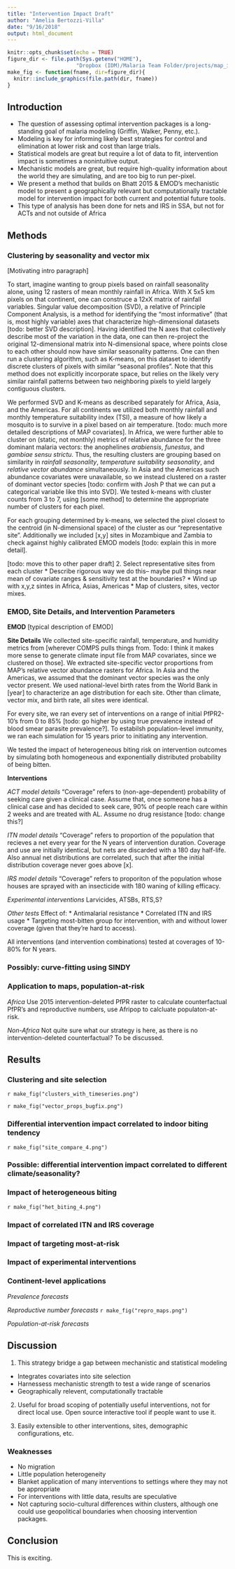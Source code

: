 ```yaml
---
title: "Intervention Impact Draft"
author: "Amelia Bertozzi-Villa"
date: "9/16/2018"
output: html_document
---
```


```r
knitr::opts_chunk$set(echo = TRUE)
figure_dir <- file.path(Sys.getenv("HOME"), 
                      "Dropbox (IDM)/Malaria Team Folder/projects/map_intervention_impact/lookup_tables/interactions/version_2_vector_bug/for_gates_review/illustrator_edits")
make_fig <- function(fname, dir=figure_dir){
  knitr::include_graphics(file.path(dir, fname))
}
```

## Introduction

* The question of assessing optimal intervention packages is a long-standing goal of malaria modeling (Griffin, Walker, Penny, etc.). 
* Modeling is key for informing likely best strategies for control and elimination at lower risk and cost than large trials. 
* Statistical models are great but require a lot of data to fit, intervention impact is sometimes a nonintuitive output.
* Mechanistic models are great, but require high-quality information about the world they are simulating, and are too big to run per-pixel.
* We present a method that builds on Bhatt 2015 & EMOD's mechanistic model to present a geographically relevant but computationally tractable model for intervention impact for both current and potential future tools.
* This type of analysis has been done for nets and IRS in SSA, but not for ACTs and not outside of Africa

## Methods

### Clustering by seasonality and vector mix

[Motivating intro paragraph]

To start, imagine wanting to group pixels based on rainfall seasonality alone, using 12 rasters of mean monthly rainfall in Africa. With X 5x5 km pixels on that continent, one can construce a 12xX matrix of rainfall variables. Singular value decomposition (SVD), a relative of Principle Component Analysis, is a method for identifying the "most informative" (that is, most highly variable) axes that characterize high-dimensional datasets [todo: better SVD description]. Having identified the N axes that collectively describe most of the variation in the data, one can then re-project the original 12-dimensional matrix into N-dimensional space, where points close to each other should now have similar seasonality patterns. One can then run a clustering algorithm, such as K-means, on this dataset to identify discrete clusters of pixels with similar "seasonal profiles". Note that this method does not explicitly incorporate space, but relies on the likely very similar rainfall patterns between two neighboring pixels to yield largely contiguous clusters. 

We performed SVD and K-means as described separately for Africa, Asia, and the Americas. For all continents we utilized both monthly rainfall and monthly temperature suitability index (TSI), a measure of how likely a mosquito is to survive in a pixel based on air temperature. [todo: much more detailed descriptions of MAP covariates]. In Africa, we were further able to cluster on (static, not monthly) metrics of relative abundance for the three dominant malaria vectors: the anophelines *arabiensis*, *funestus*, and *gambiae sensu strictu*. Thus, the resulting clusters are grouping based on similarity in *rainfall seasonality*, *temperature suitability seasonality*, and *relative vector abundance* simultaneously. In Asia and the Americas such abundance covariates were unavailable, so we instead clustered on a raster of dominant vector species [todo: confirm with Josh P that we can put a categorical variable like this into SVD]. We tested k-means with cluster counts from 3 to 7, using [some method] to determine the appropriate number of clusters for each pixel. 

For each grouping determined by k-means, we selected the pixel closest to the centroid (in N-dimensional space) of the cluster as our "representative site". Additionally we included [x,y] sites in Mozambique and Zambia to check against highly calibrated EMOD models [todo: explain this in more detail].


[todo: move this to other paper draft]
2. Select representative sites from each cluster
* Describe rigorous way we do this-- maybe pull things near mean of covariate ranges & sensitivity test at the boundaries?
* Wind up with x,y,z sintes in Africa, Asias, Americas
* Map of clusters, sites, vector mixes.

### EMOD, Site Details, and Intervention Parameters

**EMOD**
[typical description of EMOD]

**Site Details**
We collected site-specific rainfall, temperature, and humidity metrics from [wherever COMPS pulls things from. Todo: I think it makes more sense to generate climate input file from MAP covariates, since we clustered on those]. We extracted site-specific vector proportions from MAP's relative vector abundance rasters for Africa. In Asia and the Americas, we assumed that the dominant vector species was the only vector present. We used national-level birth rates from the World Bank in [year] to characterize an age distribution for each site. Other than climate, vector mix, and birth rate, all sites were identical. 

For every site, we ran every set of interventions on a range of initial PfPR2-10's from 0 to 85% [todo: go higher by using true prevalence instead of blood smear parasite prevalence?]. To estabilsh population-level immunity, we ran each simulation for 15 years prior to initiating any intervention. 

We tested the impact of heterogeneous biting risk on intervention outcomes by simulating both homogeneous and exponentially distributed probability of being bitten.  

**Interventions**

*ACT model details*
 "Coverage" refers to (non-age-dependent) probability of seeking care given a clinical case. Assume that, once someone has a clinical case and has decided to seek care, 90% of people reach care within 2 weeks and are treated with AL. Assume no drug resistance [todo: change this?]
 
*ITN model details*
"Coverage" refers to proportion of the population that recieves a net every year for the N years of intervention duration. Coverage and use are initially identical, but nets are discarded with a 180 day half-life. Also annual net distributions are correlated, such that after the initial distribution coverage never goes above [x].  

*IRS model details* 
"Coverage" refers to proporiton of the population whose houses are sprayed with an insecticide with 180 waning of killing efficacy. 

*Experimental interventions*
Larvicides, ATSBs, RTS,S? 

*Other tests*
Effect of:
* Antimalarial resistance
* Correlated ITN and IRS usage
* Targeting most-bitten group for intervention, with and without lower coverage (given that they're hard to access). 

All interventions (and intervention combinations) tested at coverages of 10-80% for N years. 

### Possibly: curve-fitting using SINDY

### Application to maps, population-at-risk

*Africa* 
Use 2015 intervention-deleted PfPR raster to calculate counterfactual PfPR's and reproductive numbers, use Afripop to calcluate populaton-at-risk. 

*Non-Africa* 
Not quite sure what our strategy is here, as there is no intervention-deleted counterfactual? To be discussed. 


## Results

### Clustering and site selection

`r make_fig("clusters_with_timeseries.png")`

`r make_fig("vector_props_bugfix.png")`

### Differential intervention impact correlated to indoor biting tendency

`r make_fig("site_compare_4.png")`

### Possible: differential intervention impact correlated to different climate/seasonality?

### Impact of heterogeneous biting

`r make_fig("het_biting_4.png")`

### Impact of correlated ITN and IRS coverage

### Impact of targeting most-at-risk

### Impact of experimental interventions

### Continent-level applications

*Prevalence forecasts*

*Reproductive number forecasts*
`r make_fig("repro_maps.png")`

*Population-at-risk forecasts*


## Discussion
1. This strategy bridge a gap between mechanistic and statistical modeling
* Integrates covariates into site selection
* Harnessess mechanistic strength to test a wide range of scenarios
* Geographically relevent, computationally tractable

2. Useful for broad scoping of potentially useful interventions, not for direct local use. Open source interactive tool if people want to use it. 

3. Easily extensible to other interventions, sites, demographic configurations, etc.

### Weaknesses
* No migration
* Little population heterogeneity
* Blanket application of many interventions to settings where they may not be appropriate
* For interventions with little data, results are speculative
* Not capturing socio-cultural differences within clusters, although one could use geopolitical boundaries when choosing intervention packages.

## Conclusion
This is exciting. 
